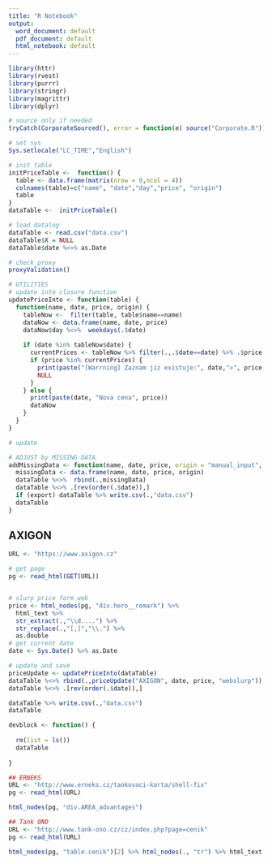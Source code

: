 ```yaml
---
title: "R Notebook"
output:
  word_document: default
  pdf_document: default
  html_notebook: default
---
```


```r
library(httr)
library(rvest)
library(purrr)
library(stringr)
library(magrittr)
library(dplyr)

# source only if needed
tryCatch(CorporateSourced(), error = function(e) source("Corporate.R"))

```

```r
# set sys
Sys.setlocale("LC_TIME","English")

# init table
initPriceTable <-  function() {
  table <- data.frame(matrix(nrow = 0,ncol = 4))
  colnames(table)=c("name", "date","day","price", "origin")
  table
}
dataTable <-  initPriceTable()

# load datalog
dataTable <- read.csv("data.csv")
dataTable$X = NULL
dataTable$date %<>% as.Date

# check proxy
proxyValidation()

# UTILITIES
# update into closure function
updatePriceInto <- function(table) {
  function(name, date, price, origin) {
    tableNow <-  filter(table, table$name==name)
    dataNow <- data.frame(name, date, price)
    dataNow$day %<>%  weekdays(.$date)
    
    if (date %in% tableNow$date) { 
      currentPrices <- tableNow %>% filter(.,.$date==date) %>% .$price
      if (price %in% currentPrices) {
        print(paste("[Warrning] Zaznam jiz existuje:", date,">", price, "/", origin, "/"))
        NULL
      }
    } else {
      print(paste(date, "Nova cena", price))
      dataNow
    } 
  } 
}

# update

# ADJUST by MISSING DATA
addMissingData <- function(name, date, price, origin = "manual_input", export = F) {
  missingData <- data.frame(name, date, price, origin)
  dataTable %<>%  rbind(.,missingData)
  dataTable %<>% .[rev(order(.$date)),]
  if (export) dataTable %>% write.csv(.,"data.csv")
  dataTable
}
```

## AXIGON
```r
URL <- "https://www.axigon.cz"

# get page
pg <- read_html(GET(URL))


# slurp price form web
price <- html_nodes(pg, "div.hero__remark") %>%
  html_text %>%
  str_extract(.,"\\d....") %>%
  str_replace(.,"[,]","\\.") %>% 
  as.double
# get current date
date <- Sys.Date() %>% as.Date

# update and save
priceUpdate <- updatePriceInto(dataTable)
dataTable %<>% rbind(.,priceUpdate("AXIGON", date, price, "webslurp"))
dataTable %<>% .[rev(order(.$date)),]

dataTable %>% write.csv(.,"data.csv")
dataTable


```

```r
devblock <- function() {
  
  rm(list = ls())
  dataTable
  
}
```


```r
## ERNEKS
URL <- "http://www.erneks.cz/tankovaci-karta/shell-fix"
pg <- read_html(URL)

html_nodes(pg, "div.AREA_advantages")
```

```r
## Tank ONO
URL <- "http://www.tank-ono.cz/cz/index.php?page=cenik"
pg <- read_html(URL)

html_nodes(pg, "table.cenik")[2] %>% html_nodes(., "tr") %>% html_text %>% .[4]
```

